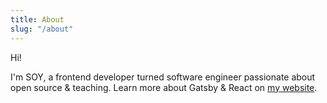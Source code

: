 ```yaml
---
title: About
slug: "/about"
---
```


Hi!

I'm SOY, a frontend developer turned software engineer passionate about open source & teaching. Learn more about Gatsby & React on [my website](https://www.lekoarts.de?utm_source=minimal-blog&utm_medium=Starter).
